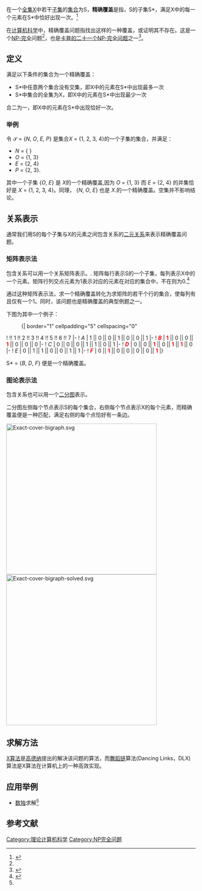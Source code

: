 在一个[[全集|全集]]X中若干[[子集|子集]]的[[集合|集合]]为S，'''精确覆盖'''是指，S的子集S*，满足X中的每一个元素在S*中恰好出现一次。<ref name="a">{{Cite web |url=http://www.mathreference.com/lan-cx-np,excov.html |title=NP Complete, Exact Cover |accessdate=2011-08-18 |archive-date=2011-07-18 |archive-url=https://web.archive.org/web/20110718212801/http://www.mathreference.com/lan-cx-np,excov.html |dead-url=no }}</ref>

在[[计算机科学|计算机科学]]中，精确覆盖问题指找出这样的一种覆盖，或证明其不存在。这是一个[[NP-完全|NP-完全]]问题<ref name="a"/>，也是[[卡普的二十一个NP-完全问题|卡普的二十一个NP-完全问题]]之一<ref>{{cite book|author = [[Stephen_Cook|Stephen Cook]]|year = 1971|chapter = [http://portal.acm.org/citation.cfm?coll=GUIDE&dl=GUIDE&id=805047 The Complexity of Theorem Proving Procedures]|title = Proceedings of the third annual ACM symposium on Theory of computing|pages = 151–158}}</ref>。

==定义==
满足以下条件的集合为一个精确覆盖：
* S*中任意两个集合没有交集，即X中的元素在S*中出现最多一次
* S*中集合的全集为X，即X中的元素在S*中出现最少一次
合二为一，即X中的元素在S*中出现恰好一次。

===举例===
令 <math>\mathcal{S}</math> = {''N'', ''O'', ''E'', ''P''} 是集合''X'' = {1, 2, 3, 4}的一个子集的集合，并满足：
* ''N'' = { }
* ''O'' = {1, 3}
* ''E'' = {2, 4}
* ''P'' = {2, 3}.

其中一个子集 {''O'', ''E''} 是 ''X''的一个精确覆盖,因为 ''O'' = {1, 3} 而 ''E'' = {2, 4} 的并集恰好是 ''X'' = {1, 2, 3, 4}。同理， {''N'', ''O'', ''E''} 也是 ''X''.的一个精确覆盖。空集并不影响结论。

==关系表示==
通常我们用S的每个子集与X的元素之间包含关系的[[二元关系|二元关系]]来表示精确覆盖问题。
===矩阵表示法===
包含关系可以用一个关系矩阵表示。.  矩阵每行表示S的一个子集，每列表示X中的一个元素。矩阵行列交点元素为1表示对应的元素在对应的集合中，不在则为0.<ref name="sudoku">{{Cite web |url=http://www.stolaf.edu/people/hansonr/sudoku/exactcovermatrix.htm |title=Exact Cover Matrix |accessdate=2011-08-18 |archive-date=2011-08-06 |archive-url=https://web.archive.org/web/20110806103259/http://www.stolaf.edu/people/hansonr/sudoku/exactcovermatrix.htm |dead-url=no }}</ref>

通过这种矩阵表示法，求一个精确覆盖转化为求矩阵的若干个行的集合，使每列有且仅有一个1。同时，该问题也是精确覆盖的典型例题之一。

下图为其中一个例子：

:{| border="1" cellpadding="5" cellspacing="0"
! !! 1 !! 2 !! 3 !! 4 !! 5 !! 6 !! 7
|-
! ''A''
| 1 || 0 || 0 || 1 || 0 || 0 || 1
|-
! <span style="font-weight:bold; color:red">''B''</span>
| <span style="font-weight:bold; color:red">1</span> || 0 || 0 || <span style="font-weight:bold; color:red">1</span> || 0 || 0 || 0
|-
! ''C''
| 0 || 0 || 0 || 1 || 1 || 0 || 1
|-
! <span style="font-weight:bold; color:red">''D''</span>
| 0 || 0 || <span style="font-weight:bold; color:red">1</span> || 0 || <span style="font-weight:bold; color:red">1</span> || <span style="font-weight:bold; color:red">1</span> || 0
|-
! ''E''
| 0 || 1 || 1 || 0 || 0 || 1 || 1
|-
! <span style="font-weight:bold; color:red">''F''</span>
| 0 || <span style="font-weight:bold; color:red">1</span> || 0 || 0 || 0 || 0 || <span style="font-weight:bold; color:red">1</span>
|}

S* = {''B'', ''D'', ''F''} 便是一个精确覆盖。

===图论表示法===
包含关系也可以用一个[[二分图|二分图]]表示。

二分图左侧每个节点表示S的每个集合，右侧每个节点表示X的每个元素，而精确覆盖便是一种匹配，满足右侧的每个点恰好有一条边。

[[File:Exact-cover-bigraph.svg|400px]][[File:Exact-cover-bigraph-solved.svg|400px]]

==求解方法==
[[X算法|X算法]]是[[高德纳|高德纳]]提出的解决该问题的算法，而[[舞蹈链|舞蹈链]]算法(Dancing Links，DLX)算法是X算法在计算机上的一种高效实现。

==应用举例==
*[[数独|数独]]求解<ref name="sudoku"/>

==参考文献==
{{reflist}}

[[Category:理论计算机科学|Category:理论计算机科学]]
[[Category:NP完全问题|Category:NP完全问题]]